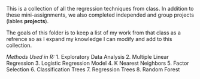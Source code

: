 This is a collection of all the regression techniques from class. In addition to these mini-assignments, we also completed independed and group projects (lables **projects**). 

The goals of this folder is to keep a list of my work from that class as a refrence so as I expand my knowledge I can modify and add to this collection. 

*Methods Used in R: *
1. Exploratory Data Analysis
2. Multiple Linear Regression 
3. Logistic Regression Model 
4. K Nearest Neighbors 
5. Factor Selection 
6. Classification Trees 
7. Regression Trees 
8. Random Forest 
